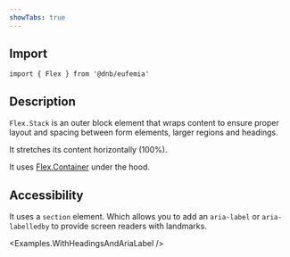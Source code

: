```yaml
---
showTabs: true
---
```



## Import

```tsx
import { Flex } from '@dnb/eufemia'
```

## Description

`Flex.Stack` is an outer block element that wraps content to ensure proper layout and spacing between form elements, larger regions and headings.

It stretches its content horizontally (100%).

It uses [Flex.Container](/uilib/layout/flex/container) under the hood.

## Accessibility

It uses a `section` element. Which allows you to add an `aria-label` or `aria-labelledby` to provide screen readers with landmarks.

<Examples.WithHeadingsAndAriaLabel />
